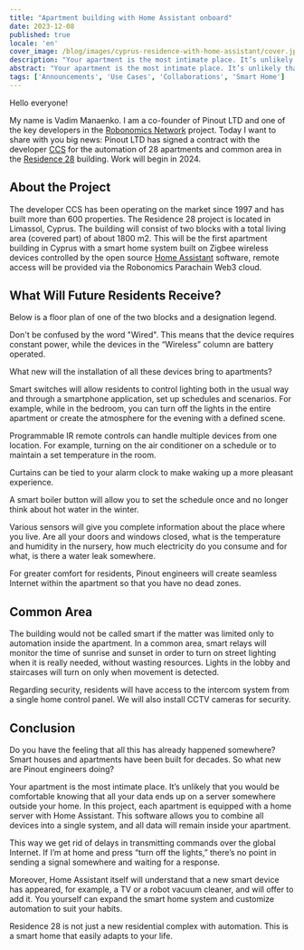 ```yaml
---
title: "Apartment building with Home Assistant onboard"
date: 2023-12-08
published: true
locale: 'en'
cover_image: /blog/images/cyprus-residence-with-home-assistant/cover.jpg
description: "Your apartment is the most intimate place. It’s unlikely that you would be comfortable knowing that all your data ends up on a server somewhere outside your home. In this project, each apartment is equipped with a home server with Home Assistant."
abstract: "Your apartment is the most intimate place. It’s unlikely that you would be comfortable knowing that all your data ends up on a server somewhere outside your home. In this project, each apartment is equipped with a home server with Home Assistant."
tags: ['Announcements', 'Use Cases', 'Collaborations', 'Smart Home']
---
```


Hello everyone!

My name is Vadim Manaenko. I am a co-founder of Pinout LTD and one of the key developers in the [Robonomics Network](https://robonomics.network/) project. Today I want to share with you big news: Pinout LTD has signed a contract with the developer [CCS](https://www.stylianidesgroup.com/) for the automation of 28 apartments and common area in the [Residence 28](https://www.stylianidesgroup.com/property/residence-28) building. Work will begin in 2024.

## About the Project

The developer CCS has been operating on the market since 1997 and has built more than 600 properties. The Residence 28 project is located in Limassol, Cyprus. The building will consist of two blocks with a total living area (covered part) of about 1800 m2. This will be the first apartment building in Cyprus with a smart home system built on Zigbee wireless devices controlled by the open source [Home Assistant](https://www.home-assistant.io/) software, remote access will be provided via the Robonomics Parachain Web3 cloud.

## What Will Future Residents Receive?

Below is a floor plan of one of the two blocks and a designation legend.

<RbImage zoom src="/blog/images/cyprus-residence-with-home-assistant/smart-home-floor-plan-cyprus-residence.jpg" alt="Smart home floor plan" />

Don't be confused by the word "Wired". This means that the device requires constant power, while the devices in the “Wireless” column are battery operated.

What new will the installation of all these devices bring to apartments?

Smart switches will allow residents to control lighting both in the usual way and through a smartphone application, set up schedules and scenarios. For example, while in the bedroom, you can turn off the lights in the entire apartment or create the atmosphere for the evening with a defined scene.

Programmable IR remote controls can handle multiple devices from one location. For example, turning on the air conditioner on a schedule or to maintain a set temperature in the room.

Curtains can be tied to your alarm clock to make waking up a more pleasant experience.

A smart boiler button will allow you to set the schedule once and no longer think about hot water in the winter.

Various sensors will give you complete information about the place where you live. Are all your doors and windows closed, what is the temperature and humidity in the nursery, how much electricity do you consume and for what, is there a water leak somewhere.

For greater comfort for residents, Pinout engineers will create seamless Internet within the apartment so that you have no dead zones.

## Common Area

The building would not be called smart if the matter was limited only to automation inside the apartment. In a common area, smart relays will monitor the time of sunrise and sunset in order to turn on street lighting when it is really needed, without wasting resources. Lights in the lobby and staircases will turn on only when movement is detected.

Regarding security, residents will have access to the intercom system from a single home control panel. We will also install CCTV cameras for security.

<RbImage zoom src="/blog/images/cyprus-residence-with-home-assistant/smart-home-lobby-plan-cyprus-residence.jpg" alt="Smart home lobby plan" />

## Conclusion

Do you have the feeling that all this has already happened somewhere? Smart houses and apartments have been built for decades. So what new are Pinout engineers doing?

Your apartment is the most intimate place. It’s unlikely that you would be comfortable knowing that all your data ends up on a server somewhere outside your home. In this project, each apartment is equipped with a home server with Home Assistant. This software allows you to combine all devices into a single system, and all data will remain inside your apartment.

This way we get rid of delays in transmitting commands over the global Internet. If I’m at home and press “turn off the lights,” there’s no point in sending a signal somewhere and waiting for a response.

Moreover, Home Assistant itself will understand that a new smart device has appeared, for example, a TV or a robot vacuum cleaner, and will offer to add it. You yourself can expand the smart home system and customize automation to suit your habits.

Residence 28 is not just a new residential complex with automation. This is a smart home that easily adapts to your life.